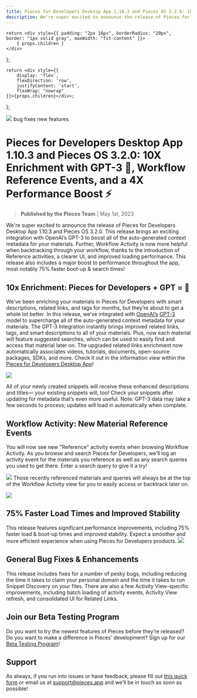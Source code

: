 ```yaml
---
title: Pieces for Developers Desktop App 1.10.3 and Pieces OS 3.2.0: 10X Enrichment with GPT-3 🤯, Workflow Reference Events, and a 4X Performance Boost ⚡️
description: We're super excited to announce the release of Pieces for Developers Desktop App 1.10.3 and Pieces OS 3.2.0. This release brings an exciting integration with OpenAI’s GPT-3 to boost all of the auto-generated context metadata for your materials. Further, Workflow Activity is now more helpful when backtracking through your workflow, thanks to the introduction of Reference activities, a clearer UI, and improved loading performance. This release also includes a major boost to performance throughout the app, most notably 75% faster boot-up & search times!
---
```


    return <div style={{ padding: "2px 16px", borderRadius: "20px", border: "1px solid gray", maxWidth: "fit-content" }}>
        { props.children }
    </div>
};

    return <div style={{
        display: 'flex',
        flexDirection: 'row',
        justifyContent: 'start',
        flexWrap: "nowrap"
    }}>{props.children}</div>;
};

<link rel="canonical" href="https://code.pieces.app/updates/pieces-for-developers-desktop-app-1103-and-pieces-os-320-10x-enrichment-with-gpt-3-workflow-reference-events-and-a-4x-performance-boost" />

![](https://uploads-ssl.webflow.com/6143afec68f555387049efb3/63dad0ae11b1e6650e804222_PFD1_10_3_466caeeaffaa182a2e141580971a6c00_2000.png)
<GridFlexRow><Tag>bug fixes</Tag> <Tag>new features</Tag></GridFlexRow>

# Pieces for Developers Desktop App 1.10.3 and Pieces OS 3.2.0: 10X Enrichment with GPT-3 🤯, Workflow Reference Events, and a 4X Performance Boost ⚡️
> **Published by the Pieces Team** | May 1st, 2023

We're super excited to announce the release of Pieces for Developers Desktop App 1.10.3 and Pieces OS 3.2.0. This release brings an exciting integration with OpenAI’s GPT-3 to boost all of the auto-generated context metadata for your materials. Further, Workflow Activity is now more helpful when backtracking through your workflow, thanks to the introduction of Reference activities, a clearer UI, and improved loading performance. This release also includes a major boost to performance throughout the app, most notably 75% faster boot-up & search times!

## 10x Enrichment: Pieces for Developers + GPT = 🤯
We’ve been enriching your materials in Pieces for Developers with smart descriptions, related links, and tags for months, but they’re about to get a whole lot better. In this release, we’ve integrated with <a href="https://openai.com/" target="_blank" rel="noopener noreferrer">OpenAI’s</a> <a href="https://openai.com/api/" target="_blank" rel="noopener noreferrer">GPT-3</a> model to supercharge all of the auto-generated context metadata for your materials.
The GPT-3 Integration instantly brings improved related links, tags, and smart descriptions to all of your materials. Plus, now each material will feature suggested searches, which can be used to easily find and access that material later on. The upgraded related links enrichment now automatically associates videos, tutorials, documents, open-source packages, SDKs, and more. Check it out in the information view within the <a href="https://code.pieces.app/install" target="_blank" rel="noopener noreferrer">Pieces for Developers Desktop App</a>!

![](https://uploads-ssl.webflow.com/6143afec68f555387049efb3/63dad0af11b1e64e3d804226_GPT_ENRICHED_CONTEXT2_5ae9357880bd2857daccec0e9abba606.gif)

All of your newly created snippets will receive these enhanced descriptions and titles— your existing snippets will, too! Check your snippets after updating for metadata that’s even more useful.
Note: GPT-3 data may take a few seconds to process; updates will load in automatically when complete.

## Workflow Activity: New Material Reference Events
You will now see new &quot;Reference&quot; activity events when browsing Workflow Activity. As you browse and search Pieces for Developers, we'll log an activity event for the materials you reference as well as any search queries you used to get there. Enter a search query to give it a try!

![](https://uploads-ssl.webflow.com/6143afec68f555387049efb3/63dad0af11b1e6caca804224_REFERENCE_SNIPPET_PFD_032e3ebfa8e8787b0aed2663ecc8f8b8.gif)
Those recently referenced materials and queries will always be at the top of the Workflow Activity view for you to easily access or backtrack later on.

![](https://uploads-ssl.webflow.com/6143afec68f555387049efb3/63dad0af11b1e6c63e804225_REFERENCED_WHILE_SEARCHING2_aee345cc120b6b1e5da108804f79ae1e.gif)

## 75% Faster Load Times and Improved Stability
This release features significant performance improvements, including 75% faster load & boot-up times and improved stability. Expect a smoother and more efficient experience when using Pieces for Developers products.
![](https://uploads-ssl.webflow.com/6143afec68f555387049efb3/63dad0af11b1e607a8804223_perf_improvement_chart2_51db87e724f3b1eb6808fe804f3ad295_800.png)

## General Bug Fixes & Enhancements
This release includes fixes for a number of pesky bugs, including reducing the time it takes to claim your personal domain and the time it takes to run Snippet Discovery on your files. There are also a few Activity View-specific improvements, including batch loading of activity events, Activity View refresh, and consolidated UI for Related Links.

## Join our Beta Testing Program
Do you want to try the newest features of Pieces before they’re released? Do you want to make a difference in Pieces’ development? Sign up for our <a href="https://getpieces.typeform.com/to/XGGlUqEI" target="_blank" rel="noopener noreferrer">Beta Testing Program</a>!

## Support
As always, if you run into issues or have feedback, please fill out <a href="https://getpieces.typeform.com/to/mCjBSIjF" target="_blank" rel="noopener noreferrer">this quick form</a> or email us at <a href="mailto:support@pieces.app" target="_blank" rel="noopener noreferrer">support@pieces.app</a> and we’ll be in touch as soon as possible!
